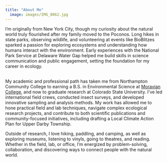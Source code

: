```yaml
---
title: "About Me"
  image: images/IMG_8062.jpg
---
```


I’m originally from New York City, though my curiosity about the natural world truly flourished after my family moved to the Poconos. Long hikes in state parks, observing wildlife, and volunteering at events like BioBlitzes sparked a passion for exploring ecosystems and understanding how humans interact with the environment. Early experiences with the National Park Service at Delaware Water Gap helped me build skills in science communication and public engagement, setting the foundation for my career in ecology.\
\

My academic and professional path has taken me from Northampton Community College to earning a B.S. in Environmental Science at [Moravian College](https://news.moravian.edu/2021/04/20/melissa-morales/), and now to graduate research at Colorado State University. I’ve led international field crews, conducted insect surveys, and developed innovative sampling and analysis methods. My work has allowed me to hone practical field and lab techniques, navigate complex ecological research projects, and contribute to both scientific publications and community-focused initiatives, including drafting a Local Climate Action Plan for Upper Darby Township.

Outside of research, I love hiking, paddling, and camping, as well as exploring museums, listening to vinyls, going to theatres, and reading. Whether in the field, lab, or office, I’m energized by problem-solving, collaboration, and discovering ways to connect people with the natural world.
